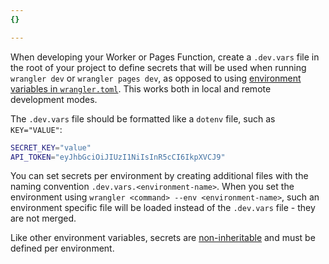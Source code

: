 ```yaml
---
{}

---
```


When developing your Worker or Pages Function, create a `.dev.vars` file in the root of your project to define secrets that will be used when running `wrangler dev` or `wrangler pages dev`, as opposed to using [environment variables in `wrangler.toml`](/workers/configuration/environment-variables/#compare-secrets-and-environment-variables). This works both in local and remote development modes.

The `.dev.vars` file should be formatted like a `dotenv` file, such as `KEY="VALUE"`:

```bash title=".dev.vars"
SECRET_KEY="value"
API_TOKEN="eyJhbGciOiJIUzI1NiIsInR5cCI6IkpXVCJ9"
```

You can set secrets per environment by creating additional files with the naming convention `.dev.vars.<environment-name>`. When you set the environment using `wrangler <command> --env <environment-name>`, such an environment specific file will be loaded instead of the `.dev.vars` file - they are not merged.

Like other environment variables, secrets are [non-inheritable](/workers/wrangler/configuration/#non-inheritable-keys) and must be defined per environment.
